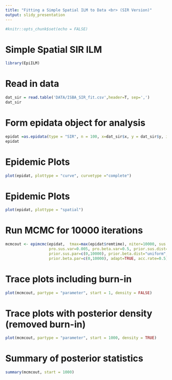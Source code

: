 ```yaml
---
title: "Fitting a Simple Spatial ILM to Data <br> (SIR Version)"
output: slidy_presentation
---
```


```r
#knitr::opts_chunk$set(echo = FALSE)
```


# Simple Spatial SIR ILM

```r
library(EpiILM)
```




# Read in data

```r
dat_sir = read.table('DATA/ISBA_SIR_fit.csv',header=T, sep=',')
dat_sir
```

# Form epidata object for analysis

```r
epidat =as.epidata(type = "SIR", n = 100, x=dat_sir$x, y = dat_sir$y, inftime = dat_sir$inftime, infperiod = dat_sir$removal - dat_sir$inftime)
epidat
```


# Epidemic Plots 


```r
plot(epidat, plottype = "curve", curvetype ="complete")
```

# Epidemic Plots 
```r
plot(epidat, plottype = "spatial")
```


# Run MCMC for 10000 iterations

```r
mcmcout <- epimcmc(epidat,  tmax=max(epidat$remtime), niter=10000, sus.par.ini=0.01, beta.ini=0.01,         
                   pro.sus.var=0.005, pro.beta.var=0.5, prior.sus.dist="uniform",
                   prior.sus.par=c(0,10000), prior.beta.dist="uniform",
                   prior.beta.par=c(0,10000), adapt=TRUE, acc.rate=0.5)
```

# Trace plots including burn-in

```r
plot(mcmcout, partype = "parameter", start = 1, density = FALSE)
```

# Trace plots with posterior density <br> (removed burn-in)

```r
plot(mcmcout, partype = "parameter", start = 1000, density = TRUE)
```

# Summary of posterior statistics
```r
summary(mcmcout, start = 1000)
```



